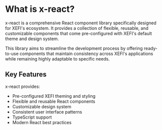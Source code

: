 # What is x-react?

x-react is a comprehensive React component library specifically designed for XEFI's ecosystem. It provides a collection of flexible, reusable, and customizable components that come pre-configured with XEFI's default theme and design system.

This library aims to streamline the development process by offering ready-to-use components that maintain consistency across XEFI's applications while remaining highly adaptable to specific needs.

## Key Features

x-react provides:

- Pre-configured XEFI theming and styling
- Flexible and reusable React components
- Customizable design system
- Consistent user interface patterns
- TypeScript support
- Modern React best practices
